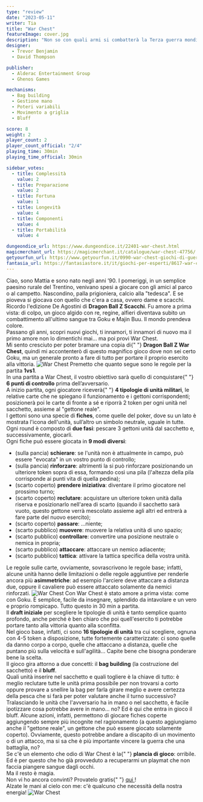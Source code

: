 ```yaml
---
type: "review"
date: "2023-05-11"
writer: Tia
title: "War Chest"
featureImage: cover.jpg
description: "Non so con quali armi si combatterà la Terza guerra mondiale, ma la Quarta sì: con bastoni e pietre."
designer:
  - Trevor Benjamin
  - David Thompson

publisher:
  - Alderac Entertainment Group
  - Ghenos Games

mechanisms:
  - Bag building
  - Gestione mano
  - Poteri variabili
  - Movimento a griglia
  - Bluff

score: 8
weight: 2
player_count: 2
player_count_official: "2/4"
playing_time: 30min
playing_time_official: 30min

sidebar_votes:
  - title: Complessità
    value: 2
  - title: Preparazione
    value: 2
  - title: Fortuna
    value: 1
  - title: Longevità
    value: 4
  - title: Componenti
    value: 4
  - title: Portabilità
    value: 4

dungeondice_url: https://www.dungeondice.it/22401-war-chest.html
magicmerchant_url: https://magicmerchant.it/catalogue/war-chest-47756/
getyourfun_url: https://www.getyourfun.it/0990-war-chest-giochi-di-guerra.html
fantasia_url: https://fantasiastore.it/it/giochi-per-esperti/8617-war-chest.html
---
```


<Setting>
  Ciao, sono Mattia e sono nato negli anni ’90. I pomeriggi, in un semplice
  paesino rurale del Trentino, venivano spesi a giocare con gli amici al parco o
  al campetto. Nascondino, palla prigioniera, calcio alla "tedesca". E se
  pioveva si giocava con quello che c'era a casa, ovvero dame e scacchi. Ricordo
  l'edizione De Agostini di <strong>Dragon Ball Z Scacchi</strong>. Fu amore a
  prima vista: di colpo, un gioco algido con re, regine, alfieri diventava
  subito un combattimento all'ultimo sangue tra Goku e Majin Buu. Il mondo
  prendeva colore. <br />
  Passano gli anni, scopri nuovi giochi, ti innamori, ti innamori di nuovo ma il
  primo amore non lo dimentichi mai… ma poi provi War Chest. <br />
  Mi sento cresciuto per poter bramare una copia di{" "}
  <strong>Dragon Ball Z War Chest</strong>, quindi mi accontenterò di questo
  magnifico gioco dove non sei certo Goku, ma un generale pronto a fare di tutto
  per portare il proprio esercito alla vittoria.
</Setting>

<img src="./game1.jpg" alt="War Chest" />

<Rules>
  Premetto che quanto segue sono le regole per la partita <strong>1vs1</strong>.
  <br />
  In una partita a War Chest, il vostro obiettivo sarà quello di conquistare{" "}
  <strong>6 punti di controllo</strong> prima dell’avversario. <br />A inizio
  partita, ogni giocatore riceverà{" "}
  <strong>4 tipologie di unità militari</strong>, le relative carte che ne
  spiegano il funzionamento e i gettoni corrispondenti; posizionerà poi le carte
  di fronte a sé e riporrà 2 token per ogni unità nel sacchetto, assieme al
  "gettone reale".
  <br />I gettoni sono una specie di <strong>fiches</strong>, come quelle del poker,
  dove su un lato è mostrata l'icona dell'unità, sull’altro un simbolo neutrale,
  uguale in tutte. <br />
  Ogni round è composto di <strong>due fasi</strong>: pescare 3 gettoni unità
  dal sacchetto e, successivamente, giocarli.
  <br />
  Ogni fiche può essere giocata in <strong>9 modi diversi</strong>:<br />
  <ul>
    <li>
      (sulla pancia) <strong>schierare</strong>: se l'unità non è attualmente in
      campo, può essere "evocata" in un vostro punto di controllo;
    </li>
    <li>
      (sulla pancia) <strong>rinforzare</strong>: altrimenti la si può
      rinforzare posizionando un ulteriore token sopra di essa, formando così
      una pila (l'altezza della pila corrisponde ai punti vita di quella
      pedina);
    </li>
    <li>
      (scarto coperto) <strong>prendere iniziativa</strong>: diventare il primo
      giocatore nel prossimo turno;
    </li>
    <li>
      (scarto coperto) <strong>reclutare</strong>: acquistare un ulteriore token
      unità dalla riserva e posizionarlo nell'area di scarto (quando il
      sacchetto sarà vuoto, questo gettone verrà mescolato assieme agli altri ed
      entrerà a fare parte del nuovo esercito);
    </li>
    <li>
      (scarto coperto) <strong>passare</strong>: …niente;
    </li>
    <li>
      (scarto pubblico) <strong>muovere</strong>: muovere la relativa unità di
      uno spazio;
    </li>
    <li>
      (scarto pubblico) <strong>controllare</strong>: convertire una posizione
      neutrale o nemica in propria;
    </li>
    <li>
      (scarto pubblico) <strong>attaccare</strong>: attaccare un nemico
      adiacente;
    </li>
    <li>
      (scarto pubblico) <strong>tattica</strong>: attivare la tattica specifica
      della vostra unità.
    </li>
  </ul>
  Le regole sulle carte, ovviamente, sovrascrivono le regole base; infatti,
  alcune unità hanno delle limitazioni o delle regole aggiuntive per renderle
  ancora più <strong>asimmetriche</strong>: ad esempio l'arciere deve attaccare
  a distanza due, oppure il cavaliere può essere attaccato solamente da nemici
  rinforzati.
</Rules>

<img src="./game2.jpg" alt="War Chest" />

<Feedback>
  Con War Chest è stato amore a prima vista: come con Goku. È semplice, facile
  da insegnare, splendido da intavolare e un vero e proprio rompicapo. Tutto
  questo in 30 min a partita. <br />
  Il <strong>draft iniziale</strong> per scegliere le tipologie di unità è tanto
  semplice quanto profondo, anche perché è ben chiaro che poi quell'esercito ti potrebbe
  portare tanto alla vittoria quanto alla sconfitta. <br />
  Nel gioco base, infatti, ci sono <strong>16 tipologie di unità</strong> tra
  cui scegliere, ognuna con 4-5 token a disposizione, tutte fortemente
  caratterizzate: ci sono quelle da danno corpo a corpo, quelle che attaccano a
  distanza, quelle che puntano più sulla velocità e sull'agilità… Capite bene
  che bisogna ponderare bene la scelta.
  <br />
  Il gioco gira attorno a due concetti: il <strong>bag building</strong> (la
  costruzione del sacchetto) e il <strong>bluff</strong>.<br />
  Quali unità inserire nel sacchetto e quali togliere è la chiave di tutto: è meglio
  reclutare tutte le unità prima possibile per non trovarsi a corto oppure provare
  a snellire la bag per farla girare meglio e avere certezza della pesca che si farà
  per poter valutare anche il turno successivo?
  <br />
  Tralasciando le unità che l'avversario ha in mano o nel sacchetto, è facile ipotizzare
  cosa potrebbe avere in mano… no? Ed è qui che entra in gioco il bluff. Alcune azioni,
  infatti, permettono di giocare fiches coperte aggiungendo sempre più incognite
  nel ragionamento (a questo aggiungiamo anche il "gettone reale", un gettone che
  può essere giocato solamente coperto). Ovviamente, questo potrebbe andare a discapito
  di un movimento o di un attacco, ma si sa che è più importante vincere la guerra
  che una battaglia, no? <br />
  Se c'è un elemento che odio di War Chest è la{" "}
  <strong>plancia di gioco</strong>: orribile. Ed è per questo che ho già
  provveduto a recuperarmi un playmat che non faccia piangere sangue dagli
  occhi. <br />
  Ma il resto è magia. <br />
  Non vi ho ancora convinti? Provatelo gratis{" "}
  <a href="https://warchestonline.com/" target="_blank">
    qui
  </a>
  !
  <br />
  Alzate le mani al cielo con me: c'è qualcuno che necessità della nostra energia!
</Feedback>

<img src="./game3.jpg" alt="War Chest" />
